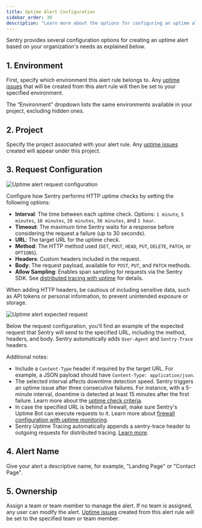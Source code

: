 ```yaml
---
title: Uptime Alert Configuration
sidebar_order: 30
description: "Learn more about the options for configuring an uptime alert."
---
```


Sentry provides several configuration options for creating an uptime alert based on your organization's needs as explained below.

## 1. Environment

First, specify which <PlatformLink to="/configuration/environments/">environment</PlatformLink> this alert rule belongs to. Any [uptime issues](/product/issues/issue-details/uptime-issues/) that will be created from this alert rule will then be set to your specified environment.

The “Environment” dropdown lists the same environments available in your project, excluding hidden ones.

## 2. Project

Specify the project associated with your alert rule. Any [uptime issues](/product/issues/issue-details/uptime-issues/) created will appear under this project.

## 3. Request Configuration

![Uptime alert request configuration](./img/uptime-alert-request-config.png)

Configure how Sentry performs HTTP uptime checks by setting the following options:

- **Interval**: The time between each uptime check. Options: `1 minute`, `5 minutes`, `10 minutes`, `20 minutes`, `30 minutes`, and `1 hour`.
- **Timeout**: The maximum time Sentry waits for a response before considering the request a failure (up to 30 seconds).
- **URL**: The target URL for the uptime check.
- **Method**: The HTTP method used (`GET`, `POST`, `HEAD`, `PUT`, `DELETE`, `PATCH`, or `OPTIONS`).
- **Headers**: Custom headers included in the request.
- **Body**: The request payload, available for `POST`, `PUT`, and `PATCH` methods.
- **Allow Sampling**: Enables span sampling for requests via the Sentry SDK. See [distributed tracing with uptime](/product/alerts/uptime-monitoring/uptime-tracing/) for details.

<Alert level="warning">

When adding HTTP headers, be cautious of including sensitive data, such as API tokens or personal information, to prevent unintended exposure or storage.

</Alert>

![Uptime alert expected request](./img/uptime-alert-expected-check-request.png)

Below the request configuration, you'll find an example of the expected request that Sentry will send to the specified URL, including the method, headers, and body. Sentry automatically adds `User-Agent` and `Sentry-Trace` headers.

Additional notes:

- Include a `Content-Type` header if required by the target URL. For example, a JSON payload should have `Content-Type: application/json`.
- The selected interval affects downtime detection speed. Sentry triggers an uptime issue after three consecutive failures. For instance, with a 5-minute interval, downtime is detected at least 15 minutes after the first failure. Learn more about the [uptime check criteria](/product/alerts/uptime-monitoring/#uptime-check-criteria).
- In case the specified URL is behind a firewall, make sure Sentry's Uptime Bot can execute requests to it. Learn more about [firewall configuration with uptime monitoring](/product/alerts/uptime-monitoring/troubleshooting/#verify-firewall-configuration).
- Sentry Uptime Tracing automatically appends a sentry-trace header to outgoing requests for distributed tracing. [Learn more](/product/alerts/uptime-monitoring/uptime-tracing/).

## 4. Alert Name

Give your alert a descriptive name, for example, "Landing Page" or "Contact Page".

## 5. Ownership

Assign a team or team member to manage the alert. If no team is assigned, any user can modify the alert. [Uptime issues](/product/issues/issue-details/uptime-issues/) created from this alert rule will be set to the specified team or team member.
